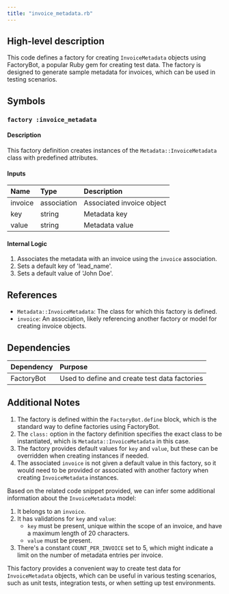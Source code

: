 ```yaml
---
title: "invoice_metadata.rb"
---
```


## High-level description
This code defines a factory for creating `InvoiceMetadata` objects using FactoryBot, a popular Ruby gem for creating test data. The factory is designed to generate sample metadata for invoices, which can be used in testing scenarios.

## Symbols

### `factory :invoice_metadata`
#### Description
This factory definition creates instances of the `Metadata::InvoiceMetadata` class with predefined attributes.

#### Inputs
| Name | Type | Description |
|:-----|:-----|:------------|
| invoice | association | Associated invoice object |
| key | string | Metadata key |
| value | string | Metadata value |

#### Internal Logic
1. Associates the metadata with an invoice using the `invoice` association.
2. Sets a default key of 'lead_name'.
3. Sets a default value of 'John Doe'.

## References
- `Metadata::InvoiceMetadata`: The class for which this factory is defined.
- `invoice`: An association, likely referencing another factory or model for creating invoice objects.

## Dependencies
| Dependency | Purpose |
|:-----------|:--------|
| FactoryBot | Used to define and create test data factories |

## Additional Notes
1. The factory is defined within the `FactoryBot.define` block, which is the standard way to define factories using FactoryBot.
2. The `class:` option in the factory definition specifies the exact class to be instantiated, which is `Metadata::InvoiceMetadata` in this case.
3. The factory provides default values for `key` and `value`, but these can be overridden when creating instances if needed.
4. The associated `invoice` is not given a default value in this factory, so it would need to be provided or associated with another factory when creating `InvoiceMetadata` instances.

Based on the related code snippet provided, we can infer some additional information about the `InvoiceMetadata` model:

1. It belongs to an `invoice`.
2. It has validations for `key` and `value`:
   - `key` must be present, unique within the scope of an invoice, and have a maximum length of 20 characters.
   - `value` must be present.
3. There's a constant `COUNT_PER_INVOICE` set to 5, which might indicate a limit on the number of metadata entries per invoice.

This factory provides a convenient way to create test data for `InvoiceMetadata` objects, which can be useful in various testing scenarios, such as unit tests, integration tests, or when setting up test environments.